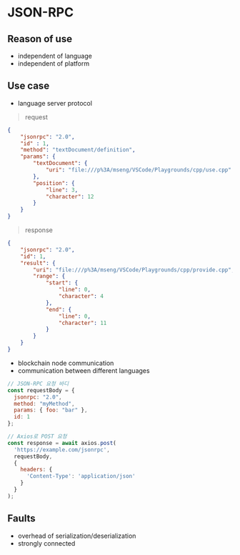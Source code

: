 
# JSON-RPC

## Reason of use

- independent of language 
- independent of platform

## Use case

- language server protocol

>  request 
```json
{
    "jsonrpc": "2.0",
    "id" : 1,
    "method": "textDocument/definition",
    "params": {
        "textDocument": {
            "uri": "file:///p%3A/mseng/VSCode/Playgrounds/cpp/use.cpp"
        },
        "position": {
            "line": 3,
            "character": 12
        }
    }
}
```

> response
```json
{
    "jsonrpc": "2.0",
    "id": 1,
    "result": {
        "uri": "file:///p%3A/mseng/VSCode/Playgrounds/cpp/provide.cpp",
        "range": {
            "start": {
                "line": 0,
                "character": 4
            },
            "end": {
                "line": 0,
                "character": 11
            }
        }
    }
}
```

- blockchain node communication
- communication between different languages

```javascript
// JSON-RPC 요청 바디
const requestBody = {
  jsonrpc: "2.0",
  method: "myMethod",
  params: { foo: "bar" },
  id: 1
};

// Axios로 POST 요청
const response = await axios.post(
  'https://example.com/jsonrpc',
  requestBody,
  {
    headers: {
      'Content-Type': 'application/json'
    }
  }
);
```

## Faults

- overhead of serialization/deserialization
- strongly connected 
